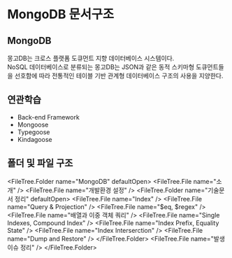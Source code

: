 
# MongoDB 문서구조

## MongoDB

몽고DB는 크로스 플랫폼 도큐먼트 지향 데이터베이스 시스템이다.  
NoSQL 데이터베이스로 분류되는 몽고DB는 JSON과 같은 동적 스키마형 도큐먼트들을 선호함에 따라 전통적인 테이블 기반 관계형 데이터베이스 구조의 사용을 지양한다.

## 연관학습

- Back-end Framework
- Mongoose
- Typegoose
- Kindagoose

## 폴더 및 파일 구조

<FileTree.Folder name="MongoDB" defaultOpen>
  <FileTree.File name="소개" />
  <FileTree.File name="개발환경 설정" />
  <FileTree.Folder name="기술문서 정리" defaultOpen>
    <FileTree.File name="Index" />
    <FileTree.File name="Query & Projection" />
    <FileTree.File name="$eq, $regex" />
    <FileTree.File name="배열과 이중 객체 쿼리" />
    <FileTree.File name="Single Indexes, Compound Index" />
    <FileTree.File name="Index Prefix, Equality State" />
    <FileTree.File name="Index Interserction" />
    <FileTree.File name="Dump and Restore" />
  </FileTree.Folder>
  <FileTree.File name="발생이슈 정리" />
</FileTree.Folder>
